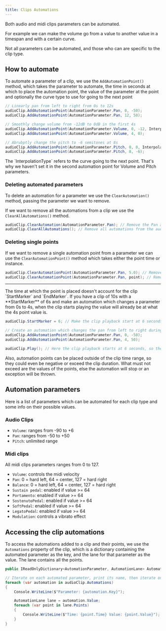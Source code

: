 ```yaml
---
title: Clips Automations
---
```



Both audio and midi clips parameters can be automated.

For example we can make the volume go from a value to another value in a timespan and with a certain curve.

Not all parameters can be automated, and those who can are specific to the clip type.

## How to automate

To automate a parameter of a clip, we use the `AddAutomationPoint()` method, which takes the parameter to automate, the time in seconds at which to place the automation point, the value of the parameter at the point and optionally the curve type to use for going to the next point

```cs
// Linearly pan from left to right from 0s to 12s
audioClip.AddAutomationPoint(AutomationParameter.Pan, 0, -50);
audioClip.AddAutomationPoint(AutomationParameter.Pan, 12, 50);

// Smoothly change volume from -12dB to 0dB in the first 4s
audioClip.AddAutomationPoint(AutomationParameter.Volume, 0, -12, InterpolationType.Smooth);
audioClip.AddAutomationPoint(AutomationParameter.Volume, 4, 0);

// Abrubptly change the pitch to -6 semitones at 8s
audioClip.AddAutomationPoint(AutomationParameter.Pitch, 0, 0, InterpolationType.Step);
audioClip.AddAutomationPoint(AutomationParameter.Pitch, 8, -6);
```

<Aside type="note">
  The `InterpolationType` refers to the curve going to the next point. That's
  why we haven't set it in the second automation point for Volume and Pitch
  parameters.
</Aside>

### Deleting automated parameters

To delete an automation for a parameter we use the `ClearAutomation()` method, passing the parameter we want to remove.

If we want to remove all the automations from a clip we use the `ClearAllAutomations()` method.

```cs
audioClip.ClearAutomation(AutomationParameter.Pan); // Remove the Pan automation from the audio clip
audioClip.ClearAllAutomations(); // Remove all automations from the audio clip
```

### Deleting single points

If we want to remove a single automation point from a parameter we can use the `ClearAutomationPoint()` method which takes either the point time or instance.

```cs
audioClip.ClearAutomationPoint(AutomationParameter.Pan, 5.0); // Remove the Pan automation point at 5 seconds
audioClip.ClearAutomationPoint(AutomationParameter.Pan, point); // Remove the passed point parameter by instance (see how to access the points at the end of the guide)
```

---

<Aside type="note">
  The time at which the point is placed doesn't account for the clip
  `StartMarker` and `EndMarker`. If you have a clip of 10s with a
  **StartMarker** of 6s and make an automation which changes a parameter from 0s to
  4s, when the clip starts playing the value will already be at what the 4s
  point value is.

```cs
audioClip.StartMarker = 6; // Make the clip playback start at 6 seconds

// Create an automation which changes the pan from left to right during the first 4 seconds of the clip playback
audioClip.AddAutomationPoint(AutomationParameter.Pan, 0, -50);
audioClip.AddAutomationPoint(AutomationParameter.Pan, 4, 50);

audioClip.Play(); // Here the clip playback starts at 6 seconds, so the pan is already 50, not -50
```

Also, automation points can be placed outside of the clip time range, so they could even be negative or exceed the clip duration.
What must not exceed are the values of the points, else the automation will stop or an exception will be thrown.

</Aside>

## Automation parameters

Here is a list of parameters which can be automated for each clip type and some info on their possible values.

### Audio Clips

- `Volume`: ranges from -90 to +6
- `Pan`: ranges from -50 to +50
- `Pitch`: unlimited range

### Midi clips

All midi clips parameters ranges from 0 to 127.

- `Volume`: controls the midi velocity
- `Pan`: 0 = hard left, 64 = center, 127 = hard right
- `Balance`: 0 = hard left, 64 = center, 127 = hard right
- `Sustain pedal`: enabled if value >= 64
- `Portamento`: enabled if value >= 64
- `SostenutoPedal`: enabled if value >= 64
- `SoftPedal`: enabled if value >= 64
- `LegatoPedal`: enabled if value >= 64
- `Modulation`: controls a vibrato effect

## Accessing the clip automations

To access the automations added to a clip and their points, we use the `Automations` property of the clip, which is a dictionary containing the automated parameter as the key, and the lane for that parameter as the value. The lane contains all the points.

```cs "Automations"
public IReadOnlyDictionary<AutomationParameter, AutomationLane> Automations => _automations;

// Iterate on each automated parameter, print its name, then iterate on all of its points and print their time and value at time
foreach (var automation in audioClip.Automations)
{
    Console.WriteLine($"Parameter: {automation.Key}");

    AutomationLane lane = automation.Value;
    foreach (var point in lane.Points)
    {
        Console.WriteLine($"Time: {point.Time} Value: {point.Value}");
    }
}
```
